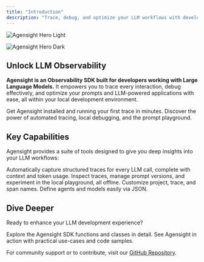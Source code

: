 ```yaml
---
title: "Introduction"
description: "Trace, debug, and optimize your LLM workflows with developer-first observability."
---
```




<img
  className="block dark:hidden"
  src="/images/hero-light.png"
  alt="Agensight Hero Light"
/>

<img
  className="hidden dark:block"
  src="/images/hero-dark.png"
  alt="Agensight Hero Dark"
/>

## Unlock LLM Observability

**Agensight is an Observability SDK built for developers working with Large Language Models.** It empowers you to trace every interaction, debug effectively, and optimize your prompts and LLM-powered applications with ease, all within your local development environment.

<CardGroup cols={2}>
  <Card title="Quickstart Guide" icon="rocket" href="./quickstart">
    Get Agensight installed and running your first trace in minutes.
  </Card>
  <Card title="Explore Core Features" icon="stars" href="./core-concepts/features-overview">
    Discover the power of automated tracing, local debugging, and the prompt playground.
  </Card>
</CardGroup>

## Key Capabilities

Agensight provides a suite of tools designed to give you deep insights into your LLM workflows:

<CardGroup cols={3}>
  <Card title="Seamless Tracing" icon="diagram-project" href="./core-concepts/tracing">
    Automatically capture structured traces for every LLM call, complete with context and token usage.
  </Card>
  <Card title="Local-First Debugging" icon="terminal" href="./core-concepts/local-development">
    Inspect traces, manage prompt versions, and experiment in the local playground, all offline.
  </Card>
  <Card title="Flexible Configuration" icon="sliders" href="./core-concepts/configuration">
    Customize project, trace, and span names. Define agents and models easily via JSON.
  </Card>
</CardGroup>

## Dive Deeper

Ready to enhance your LLM development experience?

<CardGroup cols={2}>
  <Card title="API Reference" icon="code" href="./api-reference/functions/function-overview">
    Explore the Agensight SDK functions and classes in detail.
  </Card>
  <Card title="Practical Examples" icon="flask-vial" href="./examples/basic-usage">
    See Agensight in action with practical use-cases and code samples.
  </Card>
</CardGroup>

For community support or to contribute, visit our [GitHub Repository](https://github.com/PYPE-AI-MAIN/agensight).
